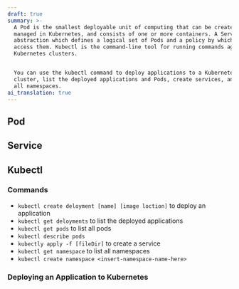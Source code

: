 ```yaml
---
draft: true
summary: >-
  A Pod is the smallest deployable unit of computing that can be created and
  managed in Kubernetes, and consists of one or more containers. A Service is an
  abstraction which defines a logical set of Pods and a policy by which to
  access them. Kubectl is the command-line tool for running commands against
  Kubernetes clusters.


  You can use the kubectl command to deploy applications to a Kubernetes
  cluster, list the deployed applications and Pods, create services, and list
  all namespaces.
ai_translation: true
---
```


## Pod

## Service

## Kubectl

### Commands

- `kubectl create deloyment [name] [image loction]` to deploy an application
- `kubectl get deloyments` to list the deployed applications
- `kubectl get pods` to list all pods
- `kubectl describe pods`
- `kubectly apply -f [fileDir]` to create a service
- `kubectl get namespace` to list all namespaces
- `kubectl create namespace <insert-namespace-name-here>`

### Deploying an Application to Kubernetes
